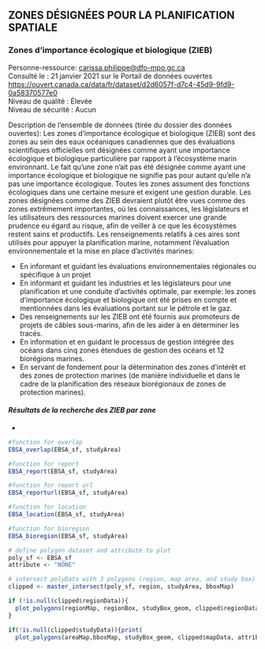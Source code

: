 ## **ZONES DÉSIGNÉES POUR LA PLANIFICATION SPATIALE**  

### **Zones d’importance écologique et biologique (ZIEB)**  
Personne-ressource: <carissa.philippe@dfo-mpo.gc.ca>  
Consulté le : 21 janvier 2021 sur le Portail de données ouvertes
<https://ouvert.canada.ca/data/fr/dataset/d2d6057f-d7c4-45d9-9fd9-0a58370577e0>  
Niveau de qualité : Élevée  
Niveau de sécurité : Aucun  

Description de l’ensemble de données (tirée du dossier des données ouvertes): Les zones d'importance écologique et biologique (ZIEB) sont des zones au sein des eaux océaniques canadiennes que des évaluations scientifiques officielles ont désignées comme ayant une importance écologique et biologique particulière par rapport à l'écosystème marin environnant. Le fait qu'une zone n'ait pas été désignée comme ayant une importance écologique et biologique ne signifie pas pour autant qu'elle n'a pas une importance écologique. Toutes les zones assument des fonctions écologiques dans une certaine mesure et exigent une gestion durable. Les zones désignées comme des ZIEB devraient plutôt être vues comme des zones extrêmement importantes, où les connaissances, les législateurs et les utilisateurs des ressources marines doivent exercer une grande prudence eu égard au risque, afin de veiller à ce que les écosystèmes restent sains et productifs. Les renseignements relatifs à ces aires sont utilisés pour appuyer la planification marine, notamment l'évaluation environnementale et la mise en place d'activités marines:

- En informant et guidant les évaluations environnementales régionales ou spécifique à un projet
- En informant et guidant les industries et les législateurs pour une planification et une conduite d'activités optimale, par exemple: les zones d'importance écologique et biologique ont été prises en compte et mentionnées dans les évaluations portant sur le pétrole et le gaz.
- Des renseignements sur les ZIEB ont été fournis aux promoteurs de projets de câbles sous-marins, afin de les aider à en déterminer les tracés.
- En information et en guidant le processus de gestion intégrée des océans dans cinq zones étendues de gestion des océans et 12 biorégions marines.
- En servant de fondement pour la détermination des zones d'intérêt et des zones de protection marines (de manière individuelle et dans le cadre de la planification des réseaux biorégionaux de zones de protection marines).

#### ***Résultats de la recherche des ZIEB par zone***  

*
```r
#function for overlap
EBSA_overlap(EBSA_sf, studyArea)
```

```r
#function for report
EBSA_report(EBSA_sf, studyArea)
```

```r
#function for report url
EBSA_reporturl(EBSA_sf, studyArea)
```

```r
#function for location
EBSA_location(EBSA_sf, studyArea)
```

```r
#function for bioregion
EBSA_bioregion(EBSA_sf, studyArea)
```

```r
# define polygon dataset and attribute to plot
poly_sf <- EBSA_sf
attribute <- "NONE"

# intersect polyData with 3 polygons (region, map area, and study box)
clipped <- master_intersect(poly_sf, region, studyArea, bboxMap)
```

```r
if (!is.null(clipped$regionData)){
  plot_polygons(regionMap, regionBox, studyBox_geom, clipped$regionData, attribute)
}
```

```r
if(!is.null(clipped$studyData)){print(
  plot_polygons(areaMap,bboxMap, studyBox_geom, clipped$mapData, attribute))}
```
